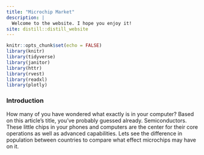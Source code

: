 ```yaml
---
title: "Microchip Market"
description: |
  Welcome to the website. I hope you enjoy it!
site: distill::distill_website
---
```


```r
knitr::opts_chunk$set(echo = FALSE)
library(knitr)
library(tidyverse)
library(janitor)
library(httr)
library(rvest)
library(readxl)
library(plotly)
```

### Introduction
How many of you have wondered what exactly is in your computer? Based on this article's title, you've probably guessed already. Semiconductors. These little chips in your phones and computers are the center for their core operations as well as advanced capabilities. Lets see the difference in population between countries to compare what effect microchips may have on it. 